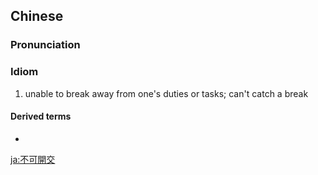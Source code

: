 {{also|不可开交}}
==Chinese==
{{zh-forms|s=不可开交|type=22}}

===Pronunciation===
{{zh-pron
|m=不kě kāijiāo
|cat=id
}}

===Idiom===
{{zh-idiom}}

# unable to break away from one's duties or tasks; can't catch a break

====Derived terms====
* {{zh-l|忙得不可開交}}

[[ja:不可開交]]